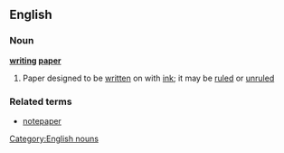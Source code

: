 ==English==
===Noun===
'''[[writing]] [[paper]]'''
#Paper designed to be [[written]] on with [[ink]]; it may be [[ruled]] or [[unruled]]
===Related terms===
*[[notepaper]]
[[Category:English nouns]]